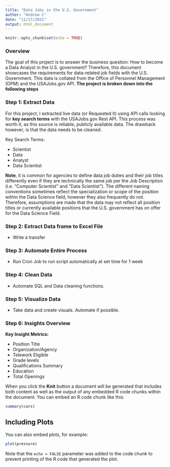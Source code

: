 ```yaml
---
title: "Data Jobs in the U.S. Government"
author: "Andrew C"
date: "11/17/2021"
output: html_document
---
```


```r
knitr::opts_chunk$set(echo = TRUE)
```

### Overview

The goal of this project is to answer the business question: How to become a Data Analyst in the U.S. government?
Therefore, this document showcases the requirements for data-related job fields with the U.S. Government. This data is collated from the Office of Personnel Management (OPM) and the USAJobs.gov API. **The project is broken down into the following steps**

### Step 1: Extract Data
For this project, I extracted live data (or Requested it) using API calls looking for **key search terms** with the USAJobs.gov Rest API. This process was worth it, as this source is reliable, publicly available data. The drawback however, is that the data needs to be cleaned. 

Key Search Terms: 

* Scientist
* Data
* Analyst
* Data Scientist 

**Note**, it is common for agencies to define data job duties and their job titles differently even if they are technically the same job per the Job Description (i.e. "Computer Scientist" and "Data Scientist"). The different naming conventions sometimes reflect the specialization or scope of the position within the Data Science field, however they also frequently do not. Therefore, assumptions are made that the data may not reflect all position titles or currently available positions that the U.S. government has on offer for the Data Science Field. 

### Step 2: Extract Data frame to Excel File

* Write a transfer 

### Step 3: Automate Entire Process

* Run Cron Job to run script automatically at set time for 1 week 

### Step 4: Clean Data
* Automate SQL and Data cleaning functions. 

### Step 5: Visualize Data 
* Take data and create visuals. Automate if possible. 

### Step 6: Insights Overview
**Key Insight Metrics:**

* Position Title 
* Organization/Agency 
* Telework Eligible 
* Grade levels
* Qualifications Summary
* Education
* Total Openings


When you click the **Knit** button a document will be generated that includes both content as well as the output of any embedded R code chunks within the document. You can embed an R code chunk like this:

```r
summary(cars)
```

## Including Plots

You can also embed plots, for example:

```r
plot(pressure)
```

Note that the `echo = FALSE` parameter was added to the code chunk to prevent printing of the R code that generated the plot.




